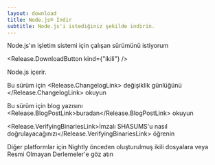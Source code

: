```yaml
---
layout: download
title: Node.js® İndir
subtitle: Node.js'i istediğiniz şekilde indirin.
---
```


<section>
Node.js'ın <Release.OperatingSystemDropdown /> işletim sistemi için <Release.BitnessDropdown /> çalışan <Release.VersionDropdown /> sürümünü istiyorum

<Release.DownloadButton kind={"ikili"} />
</section>

<section>
Node.js <Release.NpmLink /> içerir.

Bu sürüm için <Release.ChangelogLink> değişiklik günlüğünü </Release.ChangelogLink> okuyun

Bu sürüm için blog yazısını <Release.BlogPostLink>buradan</Release.BlogPostLink> okuyun

<Release.VerifyingBinariesLink>İmzalı SHASUMS'u nasıl doğrulayacağınızı</Release.VerifyingBinariesLink> öğrenin

Diğer platformlar için <LinkWithArrow href="https://nodejs.org/download/nightly/">Nightly</LinkWithArrow> önceden oluşturulmuş ikili dosyalara veya <LinkWithArrow href="https://unofficial-builds.nodejs.org/download/">Resmi Olmayan Derlemeler</LinkWithArrow>'e göz atın
</section>

